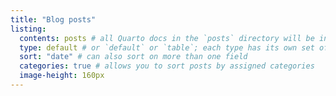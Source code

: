 ```yaml
---
title: "Blog posts"
listing: 
  contents: posts # all Quarto docs in the `posts` directory will be included on your listing page
  type: default # or `default` or `table`; each type has its own set of yaml options to include
  sort: "date" # can also sort on more than one field
  categories: true # allows you to sort posts by assigned categories 
  image-height: 160px
---
```


